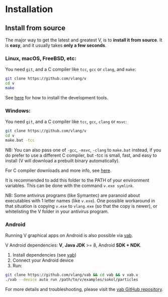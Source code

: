 # Installation

## Install from source

The major way to get the latest and greatest V, is to **install it from source**.
It is **easy**, and it usually takes **only a few seconds**.

### Linux, macOS, FreeBSD, etc:

You need `git`, and a C compiler like `tcc`, `gcc` or `clang`, and `make`:

```bash
git clone https://github.com/vlang/v
cd v
make
```

See [here](https://github.com/vlang/v/wiki/Installing-a-C-compiler-on-Linux-and-macOS)
for how to install the development tools.

### Windows:

You need `git`, and a C compiler like `tcc`, `gcc`, `clang` or `msvc`:

```bash
git clone https://github.com/vlang/v
cd v
make.bat -tcc
```

NB: You can also pass one of `-gcc`, `-msvc`, `-clang` to `make.bat` instead,
if you do prefer to use a different C compiler, but -tcc is small, fast, and
easy to install (V will download a prebuilt binary automatically).

For C compiler downloads and more info, see
[here](https://github.com/vlang/v/wiki/Installing-a-C-compiler-on-Windows).

It is recommended to add this folder to the PATH of your environment variables.
This can be done with the command `v.exe symlink`.

NB: Some antivirus programs (like Symantec) are paranoid about executables with
1 letter names (like `v.exe`). One possible workaround in that situation is
copying `v.exe` to `vlang.exe` (so that the copy is newer), or whitelisting the
V folder in your antivirus program.

### Android

Running V graphical apps on Android is also possible via [vab](https://github.com/vlang/vab).

V Android dependencies: **V**, **Java JDK** >= 8, Android **SDK + NDK**.

1. Install dependencies (see [vab](https://github.com/vlang/vab))
2. Connect your Android device
3. Run:

```bash
git clone https://github.com/vlang/vab && cd vab && v vab.v
./vab --device auto run /path/to/v/examples/sokol/particles
```

For more details and troubleshooting, please visit the [vab GitHub repository](https://github.com/vlang/vab).
